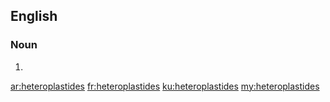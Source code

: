 ==English==

===Noun===
{{head|en|plural}}

# {{plural of|heteroplastide|lang=en|nocat=1}}

[[ar:heteroplastides]]
[[fr:heteroplastides]]
[[ku:heteroplastides]]
[[my:heteroplastides]]